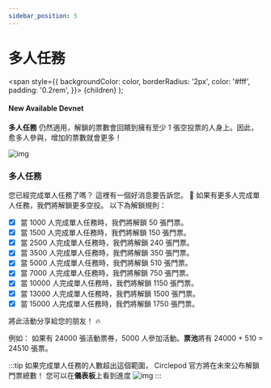 ```yaml
---
sidebar_position: 5
---
```


# 多人任務

  <span
    style={{
      backgroundColor: color,
      borderRadius: '2px',
      color: '#fff',
      padding: '0.2rem',
    }}>
    {children}
  </span>
);

#### New Available <Highlight color="#25c2a0">Devnet</Highlight>


**多人任務** 仍然適用，解鎖的票數會回饋到擁有至少 1 張空投票的人身上。因此，愈多人參與，增加的票數就會更多！

![img](/img/event/tickets.png)


### 多人任務
您已經完成單人任務了嗎？ 這裡有一個好消息要告訴您。 👏
如果有更多人完成單人任務，我們將解鎖更多空投。 以下為解鎖規則：

- [x] 當 1000 人完成單人任務時，我們將解鎖 50 張門票。
- [x] 當 1500 人完成單人任務時，我們將解鎖 150 張門票。
- [x] 當 2500 人完成單人任務時，我們將解鎖 240 張門票。
- [x] 當 3500 人完成單人任務時，我們將解鎖 350 張門票。
- [x] 當 5000 人完成單人任務時，我們將解鎖 510 張門票。
- [x] 當 7000 人完成單人任務時，我們將解鎖 750 張門票。
- [x] 當 10000 人完成單人任務時，我們將解鎖 1150 張門票。
- [x] 當 13000 人完成單人任務時，我們將解鎖 1500 張門票。
- [x] 當 15000 人完成單人任務時，我們將解鎖 1750 張門票。

將此活動分享給您的朋友！ 🔥

例如：
如果有 24000 張活動票券，5000 人參加活動。**票池**將有 24000 + 510 = 24510 張票。

:::tip
如果完成單人任務的人數超出這個範圍，
Circlepod 官方將在未來公布解鎖門票總數！
您可以在**儀表板**上看到進度
![img](/img/event/stake.png)
:::